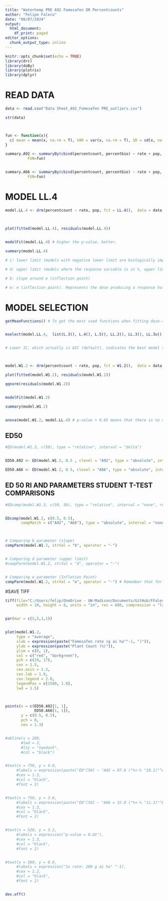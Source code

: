 ```yaml
---
title: "Waterhemp PRE A92 Fomesafen DR Percentcounts"
author: "Felipe Faleco"
date: "08/07/2024"
output:
  html_document:
    df_print: paged
editor_options: 
  chunk_output_type: inline
---
```


```r

knitr::opts_chunk$set(echo = TRUE)
library(drc)
library(doBy)
library(plotrix)
library(dplyr)

```


# READ DATA

```r

data <- read.csv("Data Sheet_A92_Fomesafen PRE_outliers.csv")

str(data)



fun <- function(x){
  c( mean = mean(x, na.rm = T), VAR = var(x, na.rm = T), SD = sd(x, na.rm = T), SE = std.error(x, na.rm = T), n = length(x))
}

summary.A92 <- summaryBy(cbind(percentcount, percentbio) ~ rate + pop, data = subset(data, pop=="A92"),
          FUN=fun)


summary.A66 <- summaryBy(cbind(percentcount, percentbio) ~ rate + pop, data = subset(data, pop=="A66"),
          FUN=fun)


```



# MODEL LL.4

```r

model.LL.4 <- drm(percentcount ~ rate, pop, fct = LL.4(),  data = data, type = "continuous")


                
plot(fitted(model.LL.4), residuals(model.LL.4))

                
modelFit(model.LL.4) # higher the p-value, better.

summary(model.LL.4) 

# c: lower limit (models with negative lower limit are biologically impossible. E.g., negative biomass, negative % biomass reduction, or negative % control)

# d: upper limit (models where the response variable is in %, upper limit bigger than 100% are biologically impossible. E.g., % biomass reduction, % control)

# b: slope around e (inflection point)

# e: e (inflection point). Represents the dose producing a response halfway between the u and l parameters (ED50)

```



# MODEL SELECTION

```r

getMeanFunctions() # To get the most used functions when fitting dose-response curves.


mselect(model.LL.4,  list(L.3(), L.4(), L.5(), LL.2(), LL.3(), LL.3u(), LL.4(), LL.5(), W1.2(), W1.3(), W1.4(), W2.2(), W2.3(), W2.4(), BC.4(), BC.5(), LL2.2(), LL2.3(), LL2.3u(), LL2.4(), LL2.5(), AR.2(), AR.3(), MM.2(), MM.3(), baro5()), linreg = T)


# Lower IC, which actually is AIC (default), indicates the best model to be used. On the other hand, the highest the Lack of Fit, better the model. The two-, three-, and four-parameter log-logistic models are are symmetrical around the inflection point (parameter "e") while others (e.g. fiveparameter log-logistic, Gompertz, and Weibull) are asymmetrical. In symmetrical models, the parameter "e" and relative ED50 are identical, that is, they both indicate the dose that reduces the response midway between the upper and lower limits. In asymmetrical models, however, the parameter "e" does not have the same meaning as in symmetrical models, even though it is still the location of the inflection point. Therefore, in asymmetrical models, ED50 should be estimated as "absolute" and not relative.



model.W1.2 <- drm(percentcount ~ rate, pop, fct = W1.2(),  data = data, type = "continuous")

plot(fitted(model.W1.2), residuals(model.W1.2))

qqnorm(residuals(model.W1.2))


modelFit(model.W1.2)

summary(model.W1.2)


anova(model.W1.2, model.LL.4) # p-value > 0.05 means that there is no difference between models. Therefore, we can use model LL.3

```



## ED50

```r

#ED(model.W1.3, c(50), type = "relative", interval = "delta")


ED50.A92 <- ED(model.W1.2, 0.5 , clevel = "A92", type = "absolute", interval = "delta")

ED50.A66 <- ED(model.W1.2, 0.5, clevel = "A66", type = "absolute", interval = "delta")


```


## ED 50 RI AND PARAMETERS STUDENT T-TEST COMPARISONS

```r

#EDcomp(model.W1.3, c(50, 50), type = "relative", interval = "none", reverse = F)


EDcomp(model.W1.2, c(0.5, 0.5), 
       compMatch = c("A92", "A66"), type = "absolute", interval = "none", reverse = T)



# Comparing b parameter (slope)
compParm(model.W1.2, strVal = "b", operator = "-")


# Comparing d parameter (upper limit)
#compParm(model.W1.2, strVal = "d", operator = "-")


# Comparing e parameter (Infletion Point)
compParm(model.W1.2, strVal = "e", operator = "-") # Remember that for assymetric models, the paramenter"e" does not reflect the ED50. 


```



#SAVE TIFF

```r

tiff(file="C:/Users/felip/OneDrive - UW-Madison/Documents/GitHub/FFaleco/PhD/PhD Projects/Waterhemp/Bill Stangel_A92/2023/PRE/Fomesafen/A92_PRE_Fome_DR Percentcounts.tiff",
     width = 10, height = 8, units = "in", res = 600, compression = "lzw")


par(mar = c(5,5,1,1))


plot(model.W1.2,
     type = "average",
     xlab = expression(paste("Fomesafen rate (g ai ha"^-1, ")")),
     ylab = expression(paste("Plant Count (%)")),
     ylim = c(0, 1),
     col = c("red", "darkgreen"),
     pch = c(19, 17),
     cex = 1.5,
     cex.axis = 1.3,
     cex.lab = 1.9,
     cex.legend = 2.0,
     legendPos = c(1500, 1.0),
     lwd = 1.5)



points(x = c(ED50.A92[1, 1], 
             ED50.A66[1, 1]),
       y = c(0.5, 0.5),
       pch = 8,
       cex = 1.3)


#abline(v = 280, 
       #lwd = 2, 
       #lty = "twodash",
       #col = "black")


#text(x = 750, y = 4.0, 
     #labels = expression(paste("ED"[50] ~ "A92 = 87.6 ("%+-% "18.1)"^A)),
     #cex = 1.3,
     #col = "black",
     #font = 2)


#text(x = 750, y = 3.6, 
     #labels = expression(paste("ED"[50] ~ "A66 = 32.8 ("%+-% "11.3)"^B)),
     #cex = 1.3,
     #col = "black",
     #font = 2)


#text(x = 520, y = 3.2, 
     #labels = expression("p-value = 0.01"),
     #cex = 1.3,
     #col = "black",
     #font = 2)


#text(x = 580, y = 0.9, 
     #labels = expression("1x rate: 280 g ai ha" ^-1),
     #cex = 1.2,
     #col = "black",
     #font = 2)


dev.off()


```






